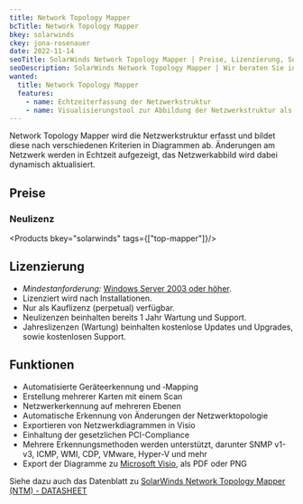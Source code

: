 ```yaml
---
title: Network Topology Mapper
bcTitle: Network Topology Mapper
bkey: solarwinds
ckey: jona-rosenauer
date: 2022-11-14
seoTitle: SolarWinds Network Topology Mapper | Preise, Lizenzierung, Subscriptions
seoDescription: SolarWinds Network Topology Mapper | Wir beraten Sie individuell zu Fragen bei Lizenzierung und Kosten. Mit nur drei Klicks ein Angebot anfordern.
wanted:
  title: Network Topology Mapper
  features:
    - name: Echtzeiterfassung der Netzwerkstruktur
    - name: Visualisierungstool zur Abbildung der Netzwerkstruktur als Diagramme, mit Exportfunktionen
---
```




<Intro>

Network Topology Mapper wird die Netzwerkstruktur erfasst und bildet diese nach verschiedenen Kriterien in Diagrammen ab.
Änderungen am Netzwerk werden in Echtzeit aufgezeigt, das Netzwerkabbild wird dabei dynamisch aktualisiert.

</Intro>

<TOC />



## Preise

### Neulizenz

<Products bkey="solarwinds" tags={["top-mapper"]}/>


## Lizenzierung

<ArrowList>

- *Mindestanforderung:* [Windows Server 2003 oder höher](/hersteller/microsoft/windows-server/).
- Lizenziert wird nach Installationen.
- Nur als Kauflizenz (perpetual) verfügbar.
- Neulizenzen beinhalten bereits 1 Jahr Wartung und Support.
- Jahreslizenzen (Wartung) beinhalten kostenlose Updates und Upgrades, sowie kostenlosen Support.

</ArrowList>


## Funktionen

<ArrowList>

- Automatisierte Geräteerkennung und ‑Mapping
- Erstellung mehrerer Karten mit einem Scan
- Netzwerkerkennung auf mehreren Ebenen
- Automatische Erkennung von Änderungen der Netzwerktopologie
- Exportieren von Netzwerkdiagrammen in Visio
- Einhaltung der gesetzlichen PCI-Compliance
- Mehrere Erkennungsmethoden werden unterstützt, darunter SNMP v1-v3, ICMP, WMI, CDP, VMware, Hyper-V und mehr
- Export der Diagramme zu [Microsoft Visio](/hersteller/microsoft/visio/), als PDF oder PNG

</ArrowList>

Siehe dazu auch das Datenblatt zu [SolarWinds Network Topology Mapper (NTM) - DATASHEET](/hersteller/solarwinds/ntm-datasheet.pdf)
